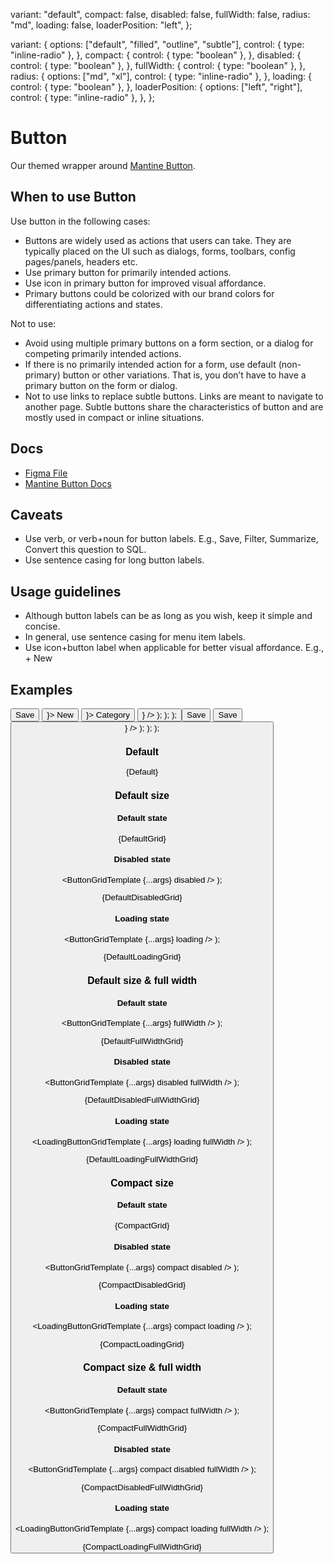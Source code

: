 
  variant: "default",
  compact: false,
  disabled: false,
  fullWidth: false,
  radius: "md",
  loading: false,
  loaderPosition: "left",
};

  variant: {
    options: ["default", "filled", "outline", "subtle"],
    control: { type: "inline-radio" },
  },
  compact: {
    control: { type: "boolean" },
  },
  disabled: {
    control: { type: "boolean" },
  },
  fullWidth: {
    control: { type: "boolean" },
  },
  radius: {
    options: ["md", "xl"],
    control: { type: "inline-radio" },
  },
  loading: {
    control: { type: "boolean" },
  },
  loaderPosition: {
    options: ["left", "right"],
    control: { type: "inline-radio" },
  },
};

<Meta
  title="Buttons/Button"
  component={Button}
  args={args}
  argTypes={argTypes}
/>

# Button

Our themed wrapper around [Mantine Button](https://mantine.dev/core/button/).

## When to use Button

Use button in the following cases:

- Buttons are widely used as actions that users can take. They are typically placed on the UI such as dialogs, forms, toolbars, config pages/panels, headers etc.
- Use primary button for primarily intended actions.
- Use icon in primary button for improved visual affordance.
- Primary buttons could be colorized with our brand colors for differentiating actions and states.

Not to use:

- Avoid using multiple primary buttons on a form section, or a dialog for competing primarily intended actions.
- If there is no primarily intended action for a form, use default (non-primary) button or other variations. That is, you don’t have to have a primary button on the form or dialog.
- Not to use links to replace subtle buttons. Links are meant to navigate to another page. Subtle buttons share the characteristics of button and are mostly used in compact or inline situations.

## Docs

- [Figma File](https://www.figma.com/file/Ey1rOyIxRHpmRvE9XrGyop/Buttons-%2F-Button?type=design&node-id=1-96&mode=design&t=JaO1GZU7AnpAmx4o-0)
- [Mantine Button Docs](https://mantine.dev/core/button/)

## Caveats

- Use verb, or verb+noun for button labels. E.g., Save, Filter, Summarize, Convert this question to SQL.
- Use sentence casing for long button labels.

## Usage guidelines

- Although button labels can be as long as you wish, keep it simple and concise.
- In general, use sentence casing for menu item labels.
- Use icon+button label when applicable for better visual affordance. E.g., + New

## Examples

  <Group noWrap>
    <Button {...args}>Save</Button>
    <Button {...args} leftIcon={<Icon name="add" />}>
      New
    </Button>
    <Button {...args} rightIcon={<Icon name="chevrondown" />}>
      Category
    </Button>
    <Button {...args} leftIcon={<Icon name="play" />} />
  </Group>
);

  <Fragment>
    <ButtonRowTemplate {...args} />
    <ButtonRowTemplate {...args} radius="xl" />
  </Fragment>
);

  <Stack>
    <ButtonRowGroupTemplate {...args} variant="filled" />
    <ButtonRowGroupTemplate {...args} variant="outline" />
    <ButtonRowGroupTemplate {...args} variant="default" />
    <ButtonRowTemplate {...args} variant="subtle" />
  </Stack>
);

  <Group noWrap>
    <Button {...args} loaderPosition="left">
      Save
    </Button>
    <Button {...args} loaderPosition="right">
      Save
    </Button>
    <Button {...args} leftIcon={<Icon name="play" />} />
  </Group>
);

  <Fragment>
    <LoadingButtonRowTemplate {...args} />
    <LoadingButtonRowTemplate {...args} radius="xl" />
  </Fragment>
);

  <Stack>
    <LoadingButtonRowGroupTemplate {...args} variant="filled" />
    <LoadingButtonRowGroupTemplate {...args} variant="outline" />
    <LoadingButtonRowGroupTemplate {...args} variant="default" />
    <LoadingButtonRowTemplate {...args} variant="subtle" />
  </Stack>
);

### Default


<Canvas>
  <Story name="Default">{Default}</Story>
</Canvas>

### Default size

#### Default state


<Canvas>
  <Story name="DefaultGrid">{DefaultGrid}</Story>
</Canvas>

#### Disabled state

  <ButtonGridTemplate {...args} disabled />
);

<Canvas>
  <Story name="DefaultDisabledGrid">{DefaultDisabledGrid}</Story>
</Canvas>

#### Loading state

  <ButtonGridTemplate {...args} loading />
);

<Canvas>
  <Story name="DefaultLoadingGrid">{DefaultLoadingGrid}</Story>
</Canvas>

### Default size & full width

#### Default state

  <ButtonGridTemplate {...args} fullWidth />
);

<Canvas>
  <Story name="DefaultFullWidthGrid">{DefaultFullWidthGrid}</Story>
</Canvas>

#### Disabled state

  <ButtonGridTemplate {...args} disabled fullWidth />
);

<Canvas>
  <Story name="DefaultDisabledFullWidthGrid">
    {DefaultDisabledFullWidthGrid}
  </Story>
</Canvas>

#### Loading state

  <LoadingButtonGridTemplate {...args} loading fullWidth />
);

<Canvas>
  <Story name="DefaultLoadingFullWidthGrid">
    {DefaultLoadingFullWidthGrid}
  </Story>
</Canvas>

### Compact size

#### Default state


<Canvas>
  <Story name="CompactGrid">{CompactGrid}</Story>
</Canvas>

#### Disabled state

  <ButtonGridTemplate {...args} compact disabled />
);

<Canvas>
  <Story name="CompactDisabledGrid">{CompactDisabledGrid}</Story>
</Canvas>

#### Loading state

  <LoadingButtonGridTemplate {...args} compact loading />
);

<Canvas>
  <Story name="CompactLoadingGrid">{CompactLoadingGrid}</Story>
</Canvas>

### Compact size & full width

#### Default state

  <ButtonGridTemplate {...args} compact fullWidth />
);

<Canvas>
  <Story name="CompactFullWidthGrid">{CompactFullWidthGrid}</Story>
</Canvas>

#### Disabled state

  <ButtonGridTemplate {...args} compact disabled fullWidth />
);

<Canvas>
  <Story name="CompactDisabledFullWidthGrid">
    {CompactDisabledFullWidthGrid}
  </Story>
</Canvas>

#### Loading state

  <LoadingButtonGridTemplate {...args} compact loading fullWidth />
);

<Canvas>
  <Story name="CompactLoadingFullWidthGrid">
    {CompactLoadingFullWidthGrid}
  </Story>
</Canvas>
